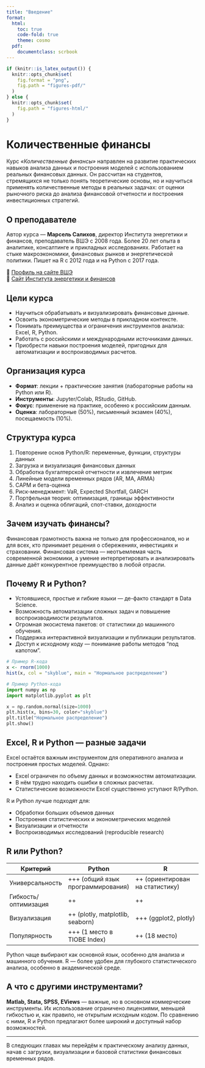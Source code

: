 ```yaml
---
title: "Введение"
format:
  html:
    toc: true
    code-fold: true
    theme: cosmo
  pdf:
    documentclass: scrbook
---
```


```r
if (knitr::is_latex_output()) {
  knitr::opts_chunk$set(
    fig.format = "png",
    fig.path = "figures-pdf/"
  )
} else {
  knitr::opts_chunk$set(
    fig.path = "figures-html/"
  )
}
```


# Количественные финансы

Курс *«Количественные финансы»* направлен на развитие практических навыков анализа данных и построения моделей с использованием реальных финансовых данных. Он рассчитан на студентов, стремящихся не только понять теоретические основы, но и научиться применять количественные методы в реальных задачах: от оценки рыночного риска до анализа финансовой отчетности и построения инвестиционных стратегий.

## О преподавателе

Автор курса — **Марсель Салихов**, директор Института энергетики и финансов, преподаватель ВШЭ с 2008 года. Более 20 лет опыта в аналитике, консалтинге и прикладных исследованиях. Работает на стыке макроэкономики, финансовых рынков и энергетической политики. Пишет на R с 2012 года и на Python с 2017 года.

📎 [Профиль на сайте ВШЭ](https://www.hse.ru/org/persons/26780297)  
📎 [Сайт Института энергетики и финансов](https://fief.ru/)

## Цели курса

- Научиться обрабатывать и визуализировать финансовые данные.
- Освоить эконометрические методы в прикладном контексте.
- Понимать преимущества и ограничения инструментов анализа: Excel, R, Python.
- Работать с российскими и международными источниками данных.
- Приобрести навыки построения моделей, пригодных для автоматизации и воспроизводимых расчетов.

## Организация курса

- **Формат**: лекции + практические занятия (лабораторные работы на Python или R).
- **Инструменты**: Jupyter/Colab, RStudio, GitHub.
- **Фокус**: применение на практике, особенно к российским данным.
- **Оценка**: лабораторные (50%), письменный экзамен (40%), посещаемость (10%).

## Структура курса

1. Повторение основ Python/R: переменные, функции, структуры данных
2. Загрузка и визуализация финансовых данных
3. Обработка бухгалтерской отчетности и извлечение метрик
4. Линейные модели временных рядов (AR, MA, ARMA)
5. CAPM и бета-оценка
6. Риск-менеджмент: VaR, Expected Shortfall, GARCH
7. Портфельная теория: оптимизация, границы эффективности
8. Анализ и оценка облигаций, спот-ставки, доходности

## Зачем изучать финансы?

Финансовая грамотность важна не только для профессионалов, но и для всех, кто принимает решения о сбережениях, инвестициях и страховании. Финансовая система — неотъемлемая часть современной экономики, а умение интерпретировать и анализировать данные даёт конкурентное преимущество в любой отрасли.

## Почему R и Python?

- Устоявшиеся, простые и гибкие языки — де-факто стандарт в Data Science.
- Возможность автоматизации сложных задач и повышение воспроизводимости результатов.
- Огромная экосистема пакетов: от статистики до машинного обучения.
- Поддержка интерактивной визуализации и публикации результатов.
- Доступ к исходному коду — понимание работы методов "под капотом".

```r
# Пример R-кода
x <- rnorm(1000)
hist(x, col = "skyblue", main = "Нормальное распределение")
```

```python
# Пример Python-кода
import numpy as np
import matplotlib.pyplot as plt

x = np.random.normal(size=1000)
plt.hist(x, bins=30, color="skyblue")
plt.title("Нормальное распределение")
plt.show()
```

## Excel, R и Python — разные задачи

Excel остаётся важным инструментом для оперативного анализа и построения простых моделей. Однако:

- Excel ограничен по объему данных и возможностям автоматизации.
- В нём трудно находить ошибки в сложных расчетах.
- Статистические возможности Excel существенно уступают R/Python.

R и Python лучше подходят для:

- Обработки больших объемов данных
- Построения статистических и эконометрических моделей
- Визуализации и отчетности
- Воспроизводимых исследований (reproducible research)

## R или Python?

| Критерий           | Python                        | R                                   |
|--------------------|-------------------------------|--------------------------------------|
| Универсальность    | +++ (общий язык программирования) | ++ (ориентирован на статистику)     |
| Гибкость/оптимизация | ++                          | ++                                   |
| Визуализация       | ++ (plotly, matplotlib, seaborn) | +++ (ggplot2, plotly)               |
| Популярность       | +++ (1 место в TIOBE Index)   | ++ (18 место)                        |

Python чаще выбирают как основной язык, особенно для анализа и машинного обучения. R — более удобен для глубокого статистического анализа, особенно в академической среде.

## А что с другими инструментами?

**Matlab, Stata, SPSS, EViews** — важные, но в основном коммерческие инструменты. Их использование ограничено лицензиями, меньшей гибкостью и, как правило, не открытым исходным кодом. По сравнению с ними, R и Python предлагают более широкий и доступный набор возможностей.

---

В следующих главах мы перейдём к практическому анализу данных, начав с загрузки, визуализации и базовой статистики финансовых временных рядов.
